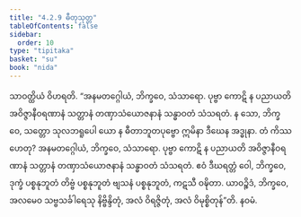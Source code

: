 ```yaml
---
title: "4.2.9 ဓီတုသုတ္တ"
tableOfContents: false
sidebar:
  order: 10
type: "tipitaka"
basket: "su"
book: "nida"
---
```



<DynamicBreadcrumb />

<Division number="142" book="nida">

<Paragraph number="883" book="nida">
သာဝတ္ထိယံ ဝိဟရတိ. “အနမတဂ္ဂေါယံ, ဘိက္ခဝေ, သံသာရော. ပုဗ္ဗာ ကောဋိ န ပညာယတိ အဝိဇ္ဇာနီဝရဏာနံ သတ္တာနံ တဏှာသံယောဇနာနံ သန္ဓာဝတံ သံသရတံ. န သော, ဘိက္ခဝေ, သတ္တော သုလဘရူပေါ ယော န ဓီတာဘူတပုဗ္ဗော ဣမိနာ ဒီဃေန အဒ္ဓုနာ. တံ ကိဿ ဟေတု? အနမတဂ္ဂေါယံ, ဘိက္ခဝေ, သံသာရော. ပုဗ္ဗာ ကောဋိ န ပညာယတိ အဝိဇ္ဇာနီဝရဏာနံ သတ္တာနံ တဏှာသံယောဇနာနံ သန္ဓာဝတံ သံသရတံ. ဧဝံ ဒီဃရတ္တံ ဝေါ, ဘိက္ခဝေ, ဒုက္ခံ ပစ္စနုဘူတံ တိဗ္ဗံ ပစ္စနုဘူတံ ဗျသနံ ပစ္စနုဘူတံ, ကဋသီ ဝဍ္ဎိတာ. ယာဝဉ္စိဒံ, ဘိက္ခဝေ, အလမေဝ သဗ္ဗသင်္ခါရေသု နိဗ္ဗိန္ဒိတုံ, အလံ ဝိရဇ္ဇိတုံ, အလံ ဝိမုစ္စိတုန်”တိ.

</Paragraph>
</Division>

<Paragraph number="884" type="center" book="nida">
နဝမံ.
</Paragraph>
